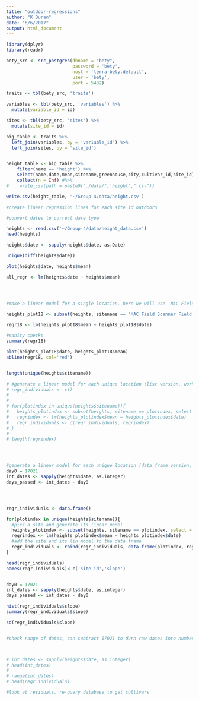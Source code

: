 ```yaml
---
title: "outdoor-regressions"
author: "K Duran"
date: "6/6/2017"
output: html_document
---
```


```r

library(dplyr)
library(readr)

bety_src <- src_postgres(dbname = "bety",
                         password = 'bety',
                         host = 'terra-bety.default',
                         user = 'bety',
                         port = 5432)

traits <- tbl(bety_src, 'traits')

variables <- tbl(bety_src, 'variables') %>%
  mutate(variable_id = id)

sites <- tbl(bety_src, 'sites') %>%
  mutate(site_id = id)

big_table <- traits %>%
  left_join(variables, by = 'variable_id') %>%
  left_join(sites, by = 'site_id')


height_table <- big_table %>%
    filter(name == 'height') %>%
    select(name,date,mean,sitename,greenhouse,city,cultivar_id,site_id) %>%
    collect(n = Inf) #%>%
#    write_csv(path = paste0("./data/",'height',".csv"))

write.csv(height_table, '~/Group-4/data/height.csv')


```




```r
#create linear regression lines for each site id outdoors

#convert dates to correct date type

heights <- read.csv('~/Group-4/data/height_data.csv')
head(heights)

heights$date <- sapply(heights$date, as.Date)

unique(diff(heights$date))

plot(heights$date, heights$mean)

all_regr <- lm(heights$date ~ heights$mean)




#make a linear model for a single location, here we will use 'MAC Field Scanner Field Plot 18 Season 2'

heights_plot18 <- subset(heights, sitename == 'MAC Field Scanner Field Plot 18 Season 2', select = c(date, mean))

regr18 <- lm(heights_plot18$mean ~ heights_plot18$date)

#sanity checks
summary(regr18)

plot(heights_plot18$date, heights_plot18$mean)
abline(regr18, col='red')


length(unique(heights$sitename))

# #generate a linear model for each unique location (list version, working)
# regr_individuals <- c()
# 
# 
# for(plotindex in unique(heights$sitename)){
#   heights_plotindex <- subset(heights, sitename == plotindex, select = c(date, mean))
#   regrindex <- lm(heights_plotindex$mean ~ heights_plotindex$date)
#   regr_individuals <- c(regr_individuals, regrindex)
# }
# 
# length(regrindex)




#generate a linear model for each unique location (data frame version, working)
day0 = 17021
int_dates <- sapply(heights$date, as.integer)
days_passed <- int_dates - day0




regr_individuals <- data.frame()

for(plotindex in unique(heights$sitename)){
  #pick a site and generate its linear model
  heights_plotindex <- subset(heights, sitename == plotindex, select = c(date, mean))
  regrindex <- lm(heights_plotindex$mean ~ heights_plotindex$date)
  #add the site and its lin model to the data frame
  regr_individuals <- rbind(regr_individuals, data.frame(plotindex, regrindex$coefficients[2]), make.row.names = FALSE)
}

head(regr_individuals)
names(regr_individuals)<-c('site_id','slope')


day0 = 17021
int_dates <- sapply(heights$date, as.integer)
days_passed <- int_dates - day0

hist(regr_individuals$slope)
summary(regr_individuals$slope)

sd(regr_individuals$slope)


#check range of dates, can subtract 17021 to durn raw dates into numbers of days



# int_dates <- sapply(heights$date, as.integer)
# head(int_dates)
# 
# range(int_dates)
# head(regr_individuals)

#look at residuals, re-query database to get cultivars
```

